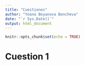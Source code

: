 ```yaml
---
title: "Cuestiones"
author: "Yoana Boyanova Boncheva"
date: "`r Sys.Date()`"
output: html_document
---
```


```r
knitr::opts_chunk$set(echo = TRUE)
```

# Cuestion 1
```r

```

